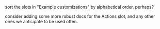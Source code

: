 

sort the slots in "Example customizations" by alphabetical order, perhaps?

consider adding some more robust docs for the Actions slot, and any other ones we anticipate to be used often.

